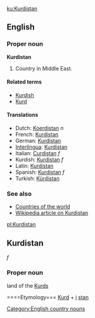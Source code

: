 [[ku:Kurdistan]]
==English==
===Proper noun===
'''Kurdistan'''

# Country in Middle East. 

====Related terms====
*[[Kurdish]]
*[[Kurd]]

====Translations====
*Dutch: [[Koerdistan]] ''n''
*French: [[Kurdistan]] 
*German: [[Kurdistan]]
*[[Interlingua]]: [[Kurdistan]]
*Italian: [[Curdistan]] ''f''
*Kurdish: [[Kurdistan]] ''f''
*Latin: [[Kurdistan]]
*Spanish: [[Kurdistan]] ''f''
*Turkish: [[Kürdistan]]

===See also===
*[[Countries of the world]]
*[[w:Kurdistan|Wikipedia article on Kurdistan]]
[[pl:Kurdistan]]
[[Category:English country nouns]]


== Kurdistan ==
''f''

===Proper noun===
land of the [[Kurd]]s

====Etymology===
[[Kurd]] + [[i]] [[stan]]